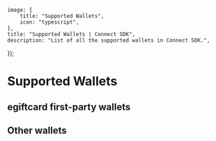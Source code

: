 
	image: {
		title: "Supported Wallets",
		icon: "typescript",
	},
	title: "Supported Wallets | Connect SDK",
	description: "List of all the supported wallets in Connect SDK.",
});

# Supported Wallets

## egiftcard first-party wallets

<WalletCardGrid>
	<WalletCard
		label="Smart Wallet"
		href="/references/typescript/v5/smartWallet"
		icon={SmartWalletIcon}
	/>
	<WalletCard
		label="In App Wallet"
		href="/references/typescript/v5/inAppWallet"
		icon={EmbeddedWalletIcon}
	/>
</WalletCardGrid>

<div className="h-10" />

## Other wallets

<AllSupportedWallets />
